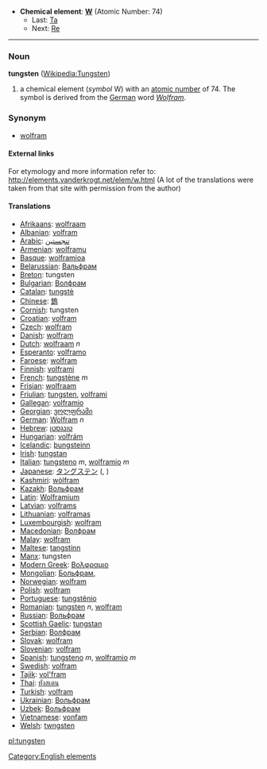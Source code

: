 *'''Chemical element''': '''[[W]]''' (Atomic Number: 74)
**Last: [[Tantalum|Ta]]
**Next: [[Rhenium|Re]]
----
=== Noun ===
'''tungsten''' ([[en:Tungsten|Wikipedia:Tungsten]])

# a chemical element (''symbol'' W) with an [[atomic number]] of 74.  The symbol is derived from the [[German]] word ''[[Wolfram]]''.

===Synonym===
*[[wolfram]]

====External links====
For etymology and more information refer to:
http://elements.vanderkrogt.net/elem/w.html
(A lot of the translations were taken from that site with permission from the author)

==== Translations ====
*[[Afrikaans]]: [[wolfraam]]
*[[Albanian]]: [[volfram]]
*[[Arabic]]: [[تنجستين]]
*[[Armenian]]: [[wolframu]]
*[[Basque]]: [[wolframioa]]
*[[Belarussian]]: [[Вальфрам]]
*[[Breton]]: tungsten
*[[Bulgarian]]: [[Волфрам]]
*[[Catalan]]: [[tungstè]]
*[[Chinese]]: [[鎢]]
*[[Cornish]]: tungsten
*[[Croatian]]: [[volfram]]
*[[Czech]]: [[wolfram]]
*[[Danish]]: [[wolfram]]
*[[Dutch]]: [[wolfraam]] ''n''
*[[Esperanto]]: [[volframo]]
*[[Faroese]]: [[wolfram]]
*[[Finnish]]: [[volframi]]
*[[French]]: [[tungstène]] ''m''
*[[Frisian]]: [[wolfraam]]
*[[Friulian]]: [[tungsten]], [[volframi]]
*[[Gallegan]]: [[volframio]]
*[[Georgian]]: [[ვოლფრამი]]
*[[German]]: [[Wolfram]] ''n''
*[[Hebrew]]: [[טונגסטן]]
*[[Hungarian]]: [[volfrám]]
*[[Icelandic]]: [[þungsteinn]]
*[[Irish]]: [[tungstan]]
*[[Italian]]: [[tungsteno]] ''m'', [[wolframio]] ''m''
*[[Japanese]]: [[タングステン]] ([[]], )
*[[Kashmiri]]: [[wòlfram]]
*[[Kazakh]]: [[Вольфрам]]
*[[Latin]]: [[Wolframium]]
*[[Latvian]]: [[volframs]]
*[[Lithuanian]]: [[volframas]]
*[[Luxembourgish]]: [[wolfram]]
*[[Macedonian]]: [[Волфрам]]
*[[Malay]]: [[wolfram]]
*[[Maltese]]: [[tangstinn]]
*[[Manx]]: tungsten
*[[Modern Greek]]: [[Βολφραμιο]] '' ''
*[[Mongolian]]: [[Больфрам,]]
*[[Norwegian]]: [[wolfram]]
*[[Polish]]: [[wolfram]] '' ''
*[[Portuguese]]: [[tungstênio]]
*[[Romanian]]: [[tungsten]] ''n'', [[wolfram]]
*[[Russian]]: [[Вольфрам]] '' ''
*[[Scottish Gaelic]]: [[tungstan]]
*[[Serbian]]: [[Волфрам]]
*[[Slovak]]: [[wolfram]]
*[[Slovenian]]: [[volfram]]
*[[Spanish]]: [[tungsteno]] ''m'', [[wolframio]] ''m''
*[[Swedish]]: [[volfram]]
*[[Tajik]]: [[vol'fram]]
*[[Thai]]: [[ทังสเตน]]
*[[Turkish]]: [[volfram]]
*[[Ukrainian]]: [[Вольфрам]]
*[[Uzbek]]: [[Вольфрам]]
*[[Vietnamese]]: [[vonfam]]
*[[Welsh]]: [[twngsten]]

[[Category:English elements]]
[[pl:tungsten]]